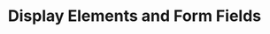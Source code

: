 ---
title: "Display Elements and Form Fields"
icon: "image"
sidebarTitle: "Elements + Form Fields"
---